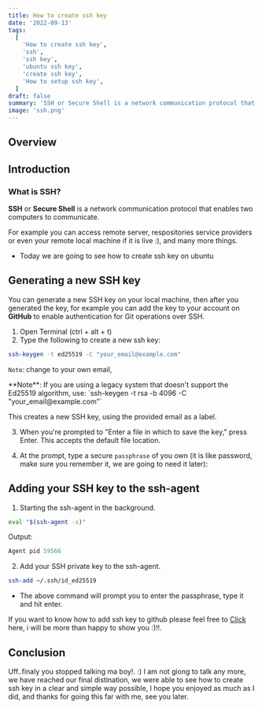 ```yaml
---
title: How to create ssh key
date: '2022-09-13'
tags:
  [
    'How to create ssh key',
    'ssh',
    'ssh key',
    'ubuntu ssh key',
    'create ssh key',
    'How to setup ssh key',
  ]
draft: false
summary: 'SSH or Secure Shell is a network communication protocol that enables two computers to communicate.'
image: 'ssh.png'
---
```



<HeaderImage
  src="/static/images/ssh.png"
  width="85%"
  height="100%"
  alt="ssh generation illustartion"
/>

## Overview

<TOCInline toc={props.toc} exclude="Overview" toHeading={2} />

## Introduction

### What is SSH?

**SSH** or **Secure Shell** is a network communication protocol that enables two computers to communicate.

For example you can access remote server, respositories service providers or even your remote local machine if it is live :), and many more things.

- Today we are going to see how to create ssh key on ubuntu

<GoogleScript path="create-ssh" />

## Generating a new SSH key

You can generate a new SSH key on your local machine, then after you generated the key, for example you can add the key to your account on **GitHub** to enable authentication for Git operations over SSH.

1. Open Terminal (ctrl + alt + t)
2. Type the following to create a new ssh key:

```bash
ssh-keygen -t ed25519 -C "your_email@example.com"
```

`Note`: change to your own email,

<Note>
  **Note**: If you are using a legacy system that doesn't support the Ed25519 algorithm, use:
  `ssh-keygen -t rsa -b 4096 -C "your_email@example.com"`
</Note>

This creates a new SSH key, using the provided email as a label.

3. When you're prompted to "Enter a file in which to save the key," press Enter. This accepts the default file location.

4. At the prompt, type a secure `passphrase` of you own (it is like password, make sure you remember it, we are going to need it later):

## Adding your SSH key to the ssh-agent

1. Starting the ssh-agent in the background.

```bash
eval "$(ssh-agent -s)"
```

Output:

```js
Agent pid 59566
```

2. Add your SSH private key to the ssh-agent.

```bash
ssh-add ~/.ssh/id_ed25519
```

- The above command will prompt you to enter the passphrase, type it and hit enter.

If you want to know how to add ssh key to github please feel free to [Click](how-to-add-ssh-key-to-github) here, i will be more than happy to show you :)!!.

## Conclusion

Uff..finaly you stopped talking ma boy!. :) I am not giong to talk any more, we have reached our final distination, we were able to see how to create ssh key in a clear and simple way possible, I hope you enjoyed as much as I did, and thanks for going this far with me, see you later.
